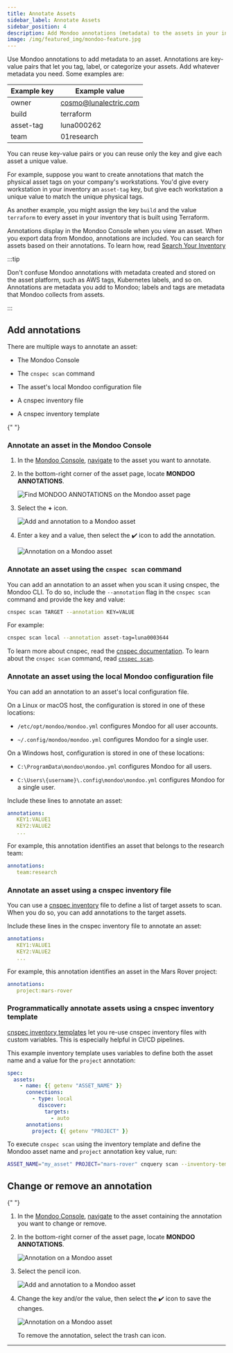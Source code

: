 ```yaml
---
title: Annotate Assets
sidebar_label: Annotate Assets
sidebar_position: 4
description: Add Mondoo annotations (metadata) to the assets in your infrastructure
image: /img/featured_img/mondoo-feature.jpg
---
```


Use Mondoo annotations to add metadata to an asset. Annotations are key-value pairs that let you tag, label, or categorize your assets. Add whatever metadata you need. Some examples are:

| Example key | Example value         |
| ----------- | --------------------- |
| owner       | cosmo@lunalectric.com |
| build       | terraform             |
| asset-tag   | luna000262            |
| team        | 01research            |

You can reuse key-value pairs or you can reuse only the key and give each asset a unique value.

For example, suppose you want to create annotations that match the physical asset tags on your company's workstations. You'd give every workstation in your inventory an `asset-tag` key, but give each workstation a unique value to match the unique physical tags.

As another example, you might assign the key `build` and the value `terraform` to every asset in your inventory that is built using Terraform.

Annotations display in the Mondoo Console when you view an asset. When you export data from Mondoo, annotations are included. You can search for assets based on their annotations. To learn how, read [Search Your Inventory](/platform/intel/search/)

:::tip

Don't confuse Mondoo annotations with metadata created and stored on the asset platform, such as AWS tags, Kubernetes labels, and so on. Annotations are metadata you add to Mondoo; labels and tags are metadata that Mondoo collects from assets.

:::

## Add annotations

There are multiple ways to annotate an asset:

- The Mondoo Console

- The `cnspec scan` command

- The asset's local Mondoo configuration file

- A cnspec inventory file

- A cnspec inventory template


<Partial />{" "}

### Annotate an asset in the Mondoo Console


1. In the [Mondoo Console](https://console.mondoo.com), [navigate](/platform/start/navigate/) to the asset you want to annotate.

2. In the bottom-right corner of the asset page, locate **MONDOO ANNOTATIONS**.

   ![Find MONDOO ANNOTATIONS on the Mondoo asset page](/img/platform/intel/asset-no-annotations.png)

3. Select the **+** icon.

   ![Add and annotation to a Mondoo asset](/img/platform/intel/add-annotation.png)

4. Enter a key and a value, then select the :heavy_check_mark: icon to add the annotation.

   ![Annotation on a Mondoo asset](/img/platform/intel/existing-annotation.png)

### Annotate an asset using the `cnspec scan` command

You can add an annotation to an asset when you scan it using cnspec, the Mondoo CLI. To do so, include the `--annotation` flag in the `cnspec scan` command and provide the key and value:

```bash
cnspec scan TARGET --annotation KEY=VALUE
```

For example:

```bash
cnspec scan local --annotation asset-tag=luna0003644
```

To learn more about cnspec, read the [cnspec documentation](/cnspec/home/). To learn about the `cnspec scan` command, read [`cnspec scan`](/cnspec/cli/cnspec_scan/).

### Annotate an asset using the local Mondoo configuration file

You can add an annotation to an asset's local configuration file.

On a Linux or macOS host, the configuration is stored in one of these locations:

- `/etc/opt/mondoo/mondoo.yml` configures Mondoo for all user accounts.

- `~/.config/mondoo/mondoo.yml` configures Mondoo for a single user.

On a Windows host, configuration is stored in one of these locations:

- `C:\ProgramData\mondoo\mondoo.yml` configures Mondoo for all users.

- `C:\Users\{username}\.config\mondoo\mondoo.yml` configures Mondoo for a single user.

Include these lines to annotate an asset:

```yaml
annotations:
   KEY1:VALUE1
   KEY2:VALUE2
   ...
```

For example, this annotation identifies an asset that belongs to the research team:

```yaml
annotations:
   team:research
```

### Annotate an asset using a cnspec inventory file

You can use a [cnspec inventory](/cnspec/cnspec-adv-install/service/#cnspec-inventory) file to define a list of target assets to scan. When you do so, you can add annotations to the target assets.

Include these lines in the cnspec inventory file to annotate an asset:

```yaml
annotations:
   KEY1:VALUE1
   KEY2:VALUE2
   ...
```

For example, this annotation identifies an asset in the Mars Rover project:

```yaml
annotations:
   project:mars-rover
```

### Programmatically annotate assets using a cnspec inventory template

[cnspec inventory templates](/cnspec/cnspec-adv-install/service/#cnspec-inventory-yml-template) let you re-use cnspec inventory files with custom variables. This is especially helpful in CI/CD pipelines.

This example inventory template uses variables to define both the asset name and a value for the `project` annotation:

```yaml
spec:
  assets:
    - name: {{ getenv "ASSET_NAME" }}
      connections:
        - type: local
          discover:
            targets:
              - auto
      annotations:
        project: {{ getenv "PROJECT" }}
```

To execute `cnspec scan` using the inventory template and define the Mondoo asset name and `project` annotation key value, run:

```bash
ASSET_NAME="my_asset" PROJECT="mars-rover" cnquery scan --inventory-template template.yaml
```

## Change or remove an annotation

<Partial />{" "}

1. In the [Mondoo Console](https://console.mondoo.com), [navigate](/platform/start/navigate/) to the asset containing the annotation you want to change or remove.

2. In the bottom-right corner of the asset page, locate **MONDOO ANNOTATIONS**.

   ![Annotation on a Mondoo asset](/img/platform/intel/existing-annotation.png)

3. Select the pencil icon.

   ![Add and annotation to a Mondoo asset](/img/platform/intel/add-annotation.png)

4. Change the key and/or the value, then select the :heavy_check_mark: icon to save the changes.

   ![Annotation on a Mondoo asset](/img/platform/intel/existing-annotation.png)

   To remove the annotation, select the trash can icon.

---
